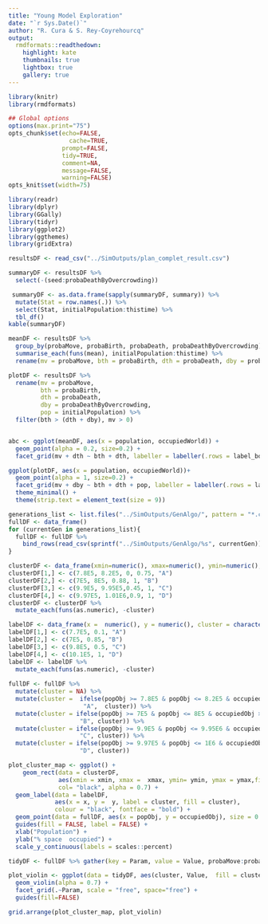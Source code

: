 ```yaml
---
title: "Young Model Exploration"
date: "`r Sys.Date()`"
author: "R. Cura & S. Rey-Coyrehourcq"
output:
  rmdformats::readthedown:
    highlight: kate
    thumbnails: true
    lightbox: true
    gallery: true
---
```



```r
library(knitr)
library(rmdformats)

## Global options
options(max.print="75")
opts_chunk$set(echo=FALSE,
	             cache=TRUE,
               prompt=FALSE,
               tidy=TRUE,
               comment=NA,
               message=FALSE,
               warning=FALSE)
opts_knit$set(width=75)
```

```r
library(readr)
library(dplyr)
library(GGally)
library(tidyr)
library(ggplot2)
library(ggthemes)
library(gridExtra)
```

```r
resultsDF <- read_csv("../SimOutputs/plan_complet_result.csv")
```

```r
summaryDF <- resultsDF %>%
  select(-(seed:probaDeathByOvercrowding))

 summaryDF <- as.data.frame(sapply(summaryDF, summary)) %>%
  mutate(Stat = row.names(.)) %>%
  select(Stat, initialPopulation:thistime) %>%
  tbl_df()
kable(summaryDF)
```

```r
meanDF <- resultsDF %>%
  group_by(probaMove, probaBirth, probaDeath, probaDeathByOvercrowding) %>%
  summarise_each(funs(mean), initialPopulation:thistime) %>%
  rename(mv = probaMove, bth = probaBirth, dth = probaDeath, dby = probaDeathByOvercrowding)

plotDF <- resultsDF %>%
  rename(mv = probaMove,
         bth = probaBirth,
         dth = probaDeath,
         dby = probaDeathByOvercrowding,
         pop = initialPopulation) %>%
  filter(bth > (dth + dby), mv > 0)


abc <- ggplot(meanDF, aes(x = population, occupiedWorld)) +
  geom_point(alpha = 0.2, size=0.2) +
  facet_grid(mv + dth ~ bth + dth, labeller = labeller(.rows = label_both, .cols = label_both))

ggplot(plotDF, aes(x = population, occupiedWorld))+
  geom_point(alpha = 1, size=0.2) +
  facet_grid(mv + dby ~ bth + dth + pop, labeller = labeller(.rows = label_both, .cols = label_both)) +
  theme_minimal() +
  theme(strip.text = element_text(size = 9))


```


```r
generations_list <- list.files("../SimOutputs/GenAlgo/", pattern = "*.csv")
fullDF <- data_frame()
for (currentGen in generations_list){
  fullDF <- fullDF %>%
    bind_rows(read_csv(sprintf("../SimOutputs/GenAlgo/%s", currentGen)))
}

clusterDF <- data_frame(xmin=numeric(), xmax=numeric(), ymin=numeric(), ymax=numeric(), cluster=character())
clusterDF[1,] <- c(7.8E5, 8.2E5, 0, 0.75, "A")
clusterDF[2,] <- c(7E5, 8E5, 0.88, 1, "B")
clusterDF[3,] <- c(9.9E5, 9.95E5,0.45, 1, "C")
clusterDF[4,] <- c(9.97E5, 1.01E6,0.9, 1, "D")
clusterDF <- clusterDF %>%
  mutate_each(funs(as.numeric), -cluster)

labelDF <- data_frame(x =  numeric(), y = numeric(), cluster = character())
labelDF[1,] <- c(7.7E5, 0.1, "A")
labelDF[2,] <- c(7E5, 0.85, "B")
labelDF[3,] <- c(9.8E5, 0.5, "C")
labelDF[4,] <- c(10.1E5, 1, "D")
labelDF <- labelDF %>%
  mutate_each(funs(as.numeric), -cluster)
  
fullDF <- fullDF %>%
  mutate(cluster = NA) %>%
  mutate(cluster =  ifelse(popObj >= 7.8E5 & popObj <= 8.2E5 & occupiedObj <= 0.75,
                     "A",  cluster)) %>%
  mutate(cluster = ifelse(popObj >= 7E5 & popObj <= 8E5 & occupiedObj >= 0.88 & occupiedObj <= 1,
                    "B", cluster)) %>%
  mutate(cluster = ifelse(popObj >= 9.9E5 & popObj <= 9.95E6 & occupiedObj >= 0.45 & occupiedObj <= 1,
                    "C", cluster)) %>%
  mutate(cluster = ifelse(popObj >= 9.97E5 & popObj <= 1E6 & occupiedObj >= 0.9 & occupiedObj <= 1,
                    "D", cluster))

plot_cluster_map <- ggplot() +
    geom_rect(data = clusterDF,
              aes(xmin = xmin, xmax =  xmax, ymin= ymin, ymax = ymax,fill = cluster),
              col= "black", alpha = 0.7) +
  geom_label(data = labelDF,
             aes(x = x, y =  y, label = cluster, fill = cluster),
             colour = "black", fontface = "bold") +
  geom_point(data = fullDF, aes(x = popObj, y = occupiedObj), size = 0.5, alpha = 1) +
  guides(fill = FALSE, label = FALSE) +
  xlab("Population") +
  ylab("% space  occupied") +
  scale_y_continuous(labels = scales::percent)

tidyDF <- fullDF %>% gather(key = Param, value = Value, probaMove:probaDeathByOvercrowding)

plot_violin <- ggplot(data = tidyDF, aes(cluster, Value,  fill = cluster)) +
  geom_violin(alpha = 0.7) +
  facet_grid(.~Param, scale = "free", space="free") +
  guides(fill=FALSE)

grid.arrange(plot_cluster_map, plot_violin)

```


